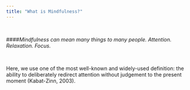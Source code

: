 ```yaml
---
title: "What is Mindfulness?"
---
```


<br>


####*Mindfulness can mean many things to many people. Attention. Relaxation. Focus.* 

<br>

Here, we use one of the most well-known and widely-used definition: the ability to deliberately redirect attention without judgement to the present moment (Kabat-Zinn, 2003).